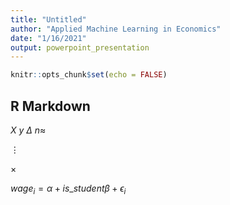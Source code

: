 ```yaml
---
title: "Untitled"
author: "Applied Machine Learning in Economics"
date: "1/16/2021"
output: powerpoint_presentation
---
```


```r
knitr::opts_chunk$set(echo = FALSE)
```

## R Markdown

$X$ $y$ $\Delta$ $n \approx$

$\vdots$

$\times$

$wage_i = \alpha + is\_student \beta + \epsilon_i$